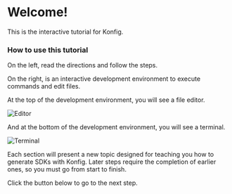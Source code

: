 # Welcome!

This is the interactive tutorial for Konfig.

### How to use this tutorial

On the left, read the directions and follow the steps.

On the right, is an interactive development environment to execute commands and
edit files.

At the top of the development environment, you will see a file editor.

![Editor](/img/editor.png)

And at the bottom of the development environment, you will see a terminal.

![Terminal](/img/terminal.png)

Each section will present a new topic designed for teaching you how to generate
SDKs with Konfig. Later steps require the completion of earlier ones, so you
must go from start to finish.

Click the button below to go to the next step.
